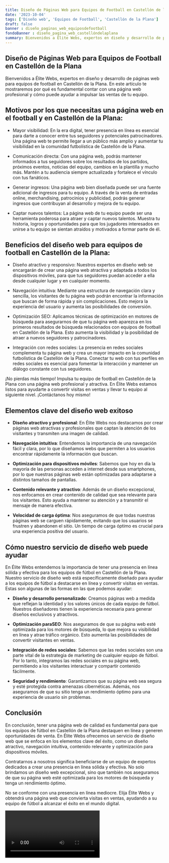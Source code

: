 ```yaml
---
title: Diseño de Páginas Web para Equipos de Football en Castellón de la Plana
date: '2023-10-04'
tags: ['Diseño web', 'Equipos de Football', 'Castellón de la Plana']
draft: false
banner : diseño_paginas_web_equiposdefootball
fondoBanner : diseño_pagina_web_castellóndelaplana
summary: Bienvenidos a Élite Webs, expertos en diseño y desarrollo de páginas web para equipos de football en Castellón de la Plana. En este artículo te mostraremos por qué es fundamental contar con una página web profesional y cómo puede ayudar a impulsar las ventas de tu equipo.
---
```


## Diseño de Páginas Web para Equipos de Football en Castellón de la Plana

Bienvenidos a Élite Webs, expertos en diseño y desarrollo de páginas web para equipos de football en Castellón de la Plana. En este artículo te mostraremos por qué es fundamental contar con una página web profesional y cómo puede ayudar a impulsar las ventas de tu equipo.

## Motivos por los que necesitas una página web en el football y en Castellón de la Plana:

- Mayor visibilidad: En la era digital, tener presencia en línea es esencial para darte a conocer entre tus seguidores y potenciales patrocinadores. Una página web te permite llegar a un público más amplio y aumentar tu visibilidad en la comunidad futbolística de Castellón de la Plana.

- Comunicación directa: Con una página web, podrás mantener informados a tus seguidores sobre los resultados de los partidos, próximos eventos, noticias del equipo, cambios en la plantilla y mucho más. Mantén a tu audiencia siempre actualizada y fortalece el vínculo con tus fanáticos.

- Generar ingresos: Una página web bien diseñada puede ser una fuente adicional de ingresos para tu equipo. A través de la venta de entradas online, merchandising, patrocinios y publicidad, podrás generar ingresos que contribuyan al desarrollo y mejora de tu equipo.

- Captar nuevos talentos: La página web de tu equipo puede ser una herramienta poderosa para atraer y captar nuevos talentos. Muestra tu historia, logros y oportunidades para que los jugadores interesados en unirse a tu equipo se sientan atraídos y motivados a formar parte de él.

## Beneficios del diseño web para equipos de football en Castellón de la Plana:

- Diseño atractivo y responsivo: Nuestros expertos en diseño web se encargarán de crear una página web atractiva y adaptada a todos los dispositivos móviles, para que tus seguidores puedan acceder a ella desde cualquier lugar y en cualquier momento.

- Navegación intuitiva: Mediante una estructura de navegación clara y sencilla, los visitantes de tu página web podrán encontrar la información que buscan de forma rápida y sin complicaciones. Esto mejora la experiencia del usuario y aumenta las posibilidades de conversión.

- Optimización SEO: Aplicamos técnicas de optimización en motores de búsqueda para asegurarnos de que tu página web aparezca en los primeros resultados de búsqueda relacionados con equipos de football en Castellón de la Plana. Esto aumenta la visibilidad y la posibilidad de atraer a nuevos seguidores y patrocinadores.

- Integración con redes sociales: La presencia en redes sociales complementa tu página web y crea un mayor impacto en la comunidad futbolística de Castellón de la Plana. Conectar tu web con tus perfiles en redes sociales es esencial para fomentar la interacción y mantener un diálogo constante con tus seguidores.

¡No pierdas más tiempo! Impulsa tu equipo de football en Castellón de la Plana con una página web profesional y atractiva. En Élite Webs estamos listos para ayudarte a convertir visitas en ventas y llevar tu equipo al siguiente nivel. ¡Contáctanos hoy mismo!

<GifSeo />

<Cta />

## Elementos clave del diseño web exitoso

- **Diseño atractivo y profesional**: En Élite Webs nos destacamos por crear páginas web atractivas y profesionales que captan la atención de los visitantes y transmiten una imagen de calidad.

- **Navegación intuitiva**: Entendemos la importancia de una navegación fácil y clara, por lo que diseñamos webs que permiten a los usuarios encontrar rápidamente la información que buscan.

- **Optimización para dispositivos móviles**: Sabemos que hoy en día la mayoría de las personas acceden a internet desde sus smartphones, por lo que nuestras páginas web están optimizadas para adaptarse a distintos tamaños de pantallas.

- **Contenido relevante y atractivo**: Además de un diseño excepcional, nos enfocamos en crear contenido de calidad que sea relevante para los visitantes. Esto ayuda a mantener su atención y a transmitir el mensaje de manera efectiva.

- **Velocidad de carga óptima**: Nos aseguramos de que todas nuestras páginas web se carguen rápidamente, evitando que los usuarios se frustren y abandonen el sitio. Un tiempo de carga óptimo es crucial para una experiencia positiva del usuario.

## Cómo nuestro servicio de diseño web puede ayudar

En Élite Webs entendemos la importancia de tener una presencia en línea sólida y efectiva para los equipos de fútbol en Castellón de la Plana. Nuestro servicio de diseño web está específicamente diseñado para ayudar a los equipos de fútbol a destacarse en línea y convertir visitas en ventas. Estas son algunas de las formas en las que podemos ayudar:

- **Diseño y desarrollo personalizado**: Creamos páginas web a medida que reflejan la identidad y los valores únicos de cada equipo de fútbol. Nuestros diseñadores tienen la experiencia necesaria para generar diseños exclusivos y atractivos.

- **Optimización paraSEO**: Nos aseguramos de que su página web esté optimizada para los motores de búsqueda, lo que mejora su visibilidad en línea y atrae tráfico orgánico. Esto aumenta las posibilidades de convertir visitantes en ventas.

- **Integración de redes sociales**: Sabemos que las redes sociales son una parte vital de la estrategia de marketing de cualquier equipo de fútbol. Por lo tanto, integramos las redes sociales en su página web, permitiendo a los visitantes interactuar y compartir contenido fácilmente.

- **Seguridad y rendimiento**: Garantizamos que su página web sea segura y esté protegida contra amenazas cibernéticas. Además, nos aseguramos de que su sitio tenga un rendimiento óptimo para una experiencia de usuario sin problemas.

## Conclusión

En conclusión, tener una página web de calidad es fundamental para que los equipos de fútbol en Castellón de la Plana destaquen en línea y generen oportunidades de venta. En Élite Webs ofrecemos un servicio de diseño web que se enfoca en los elementos clave del éxito, como un diseño atractivo, navegación intuitiva, contenido relevante y optimización para dispositivos móviles.

Contratarnos a nosotros significa beneficiarse de un equipo de expertos dedicados a crear una presencia en línea sólida y efectiva. No solo brindamos un diseño web excepcional, sino que también nos aseguramos de que su página web esté optimizada para los motores de búsqueda y tenga un rendimiento óptimo.

No se conforme con una presencia en línea mediocre. Elija Élite Webs y obtendrá una página web que convierta visitas en ventas, ayudando a su equipo de fútbol a alcanzar el éxito en el mundo digital.

<Video />

<CtaBot job='Equipos de Football' city='Castellón de la Plana'/>

<Gmaps query='Castellón de la Plana+españa+maps' />
